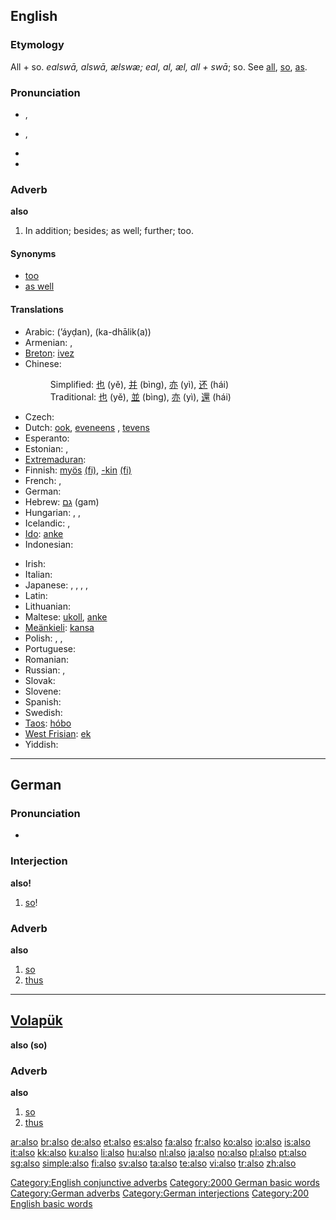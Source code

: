 {{also|alsó}}
==English==

{{rank|just|while|again|145|also|away|against|though}}

===Etymology===
All + so. {{etyl|ang}} ''ealswā, alswā, ælswæ; eal, al, æl, all + swā''; so. See [[all]], [[so]], [[as]].

===Pronunciation===
* {{a|UK}} {{IPA|/ˈɔːl.səʊ/}}, {{SAMPA|/"O:l.s@U/}}
* {{a|US}} {{IPA|/ˈɔl.soʊ/}}, {{SAMPA|/"Ol.soU/}}
* {{audio|en-us-also.ogg|Audio (US)}}
* {{hyphenation|al|so}}

===Adverb===
'''also'''

# In addition; besides; as well; further; too.

====Synonyms====
* [[too]]
* [[as well]]

====Translations====
{{trans-top|in addition; besides; as well; further; too}}
* Arabic: {{Arab|[[أيضاً]]}} (ʼáyḍan), {{Arab|[[كذلك]]}} (ka-dhālik(a))
* Armenian: {{t-|hy|նաև|tr=naev|sc=Armn|xs=Armenian}}, {{t-|hy|նույնպես|tr=nuynpes|sc=Armn|xs=Armenian}}
* [[Breton]]: [[ivez]]
* Chinese:
*: Simplified: [[也]] (yě), [[并]] (bìng), [[亦]] (yì), [[还]] (hái)
*: Traditional: [[也]] (yě), [[並]] (bìng), [[亦]] (yì), [[還]] (hái)
* Czech: {{t+|cs|také}}
* Dutch: [[ook]], [[eveneens]] {{i|formal}}, [[tevens]] {{i|formal}}
* Esperanto: {{t-|eo|ankaŭ|xs=Esperanto}}
* Estonian: {{t|et|samuti}}, {{t|et|ühtlasi}}
* [[Extremaduran]]: {{tø|ext|tamién}}
* Finnish: [[myös]] [[:fi:myös|(fi)]], [[-kin#Finnish|-kin]] [[:fi:-kin|(fi)]]
* French: {{t+|fr|aussi}}, {{t+|fr|également}}
* German: {{t+|de|auch}}
* Hebrew: [[גם]] (gam)
* Hungarian: {{t+|hu|szintén}}, {{t+|hu|is}}, {{t+|hu|ugyancsak}}
* Icelandic: {{t+|is|líka}}, {{t+|is|einnig}}
* [[Ido]]: [[anke]]
* Indonesian: {{t+|id|juga|xs=Indonesian}}
{{trans-mid}}
* Irish: {{t|ga|freisin|xs=Irish}}
* Italian: {{t+|it|anche}}
* Japanese: {{t+|ja|も|tr=mo|sc=Jpan}}, {{t-|ja|また|tr=mata|sc=Jpan}}, {{t-|ja|さらに|tr=sara-ni|sc=Jpan}}, , {{t-|ja|にも|tr=nimo|sc=Jpan}}
* Latin: {{t+|la|quoque}}
* Lithuanian: {{t|lt|taip pat}}
* Maltese: [[ukoll]], [[anke]]
* [[Meänkieli]]: [[kansa]]
* Polish: {{t+|pl|też}}, {{t+|pl|również}}, {{t+|pl|także}}
* Portuguese: {{t+|pt|também}}
* Romanian: {{t|ro|şi}}
* Russian: {{t+|ru|тоже|tr=tóže|sc=Cyrl}}, {{t+|ru|также|tr=tákže|sc=Cyrl}}
* Slovak: {{t-|sk|aj}}
* Slovene: {{t+|sl|tudi}}
* Spanish: {{t+|es|también}}
* Swedish: {{t+|sv|också}}
* [[Taos]]: [[hóbo]]
* [[West Frisian]]: [[ek]]
* Yiddish: {{t-|yi|אויך|sc=Hebr|xs=Yiddish}}
{{trans-bottom}}

[[Category:English conjunctive adverbs]]

----

==German==

===Pronunciation===
* {{audio|De-also.ogg|Audio}}

===Interjection===
'''also!'''

# [[so]]!

===Adverb===
'''also'''

# [[so]]
# [[thus]]

[[Category:2000 German basic words]]
[[Category:German adverbs]]
[[Category:German interjections]]

----

==[[Volapük]]==
'''also (so) '''

===Adverb===
'''also'''

# [[so]]
# [[thus]]

[[Category:200 English basic words]]

[[ar:also]]
[[br:also]]
[[de:also]]
[[et:also]]
[[es:also]]
[[fa:also]]
[[fr:also]]
[[ko:also]]
[[io:also]]
[[is:also]]
[[it:also]]
[[kk:also]]
[[ku:also]]
[[li:also]]
[[hu:also]]
[[nl:also]]
[[ja:also]]
[[no:also]]
[[pl:also]]
[[pt:also]]
[[sg:also]]
[[simple:also]]
[[fi:also]]
[[sv:also]]
[[ta:also]]
[[te:also]]
[[vi:also]]
[[tr:also]]
[[zh:also]]
